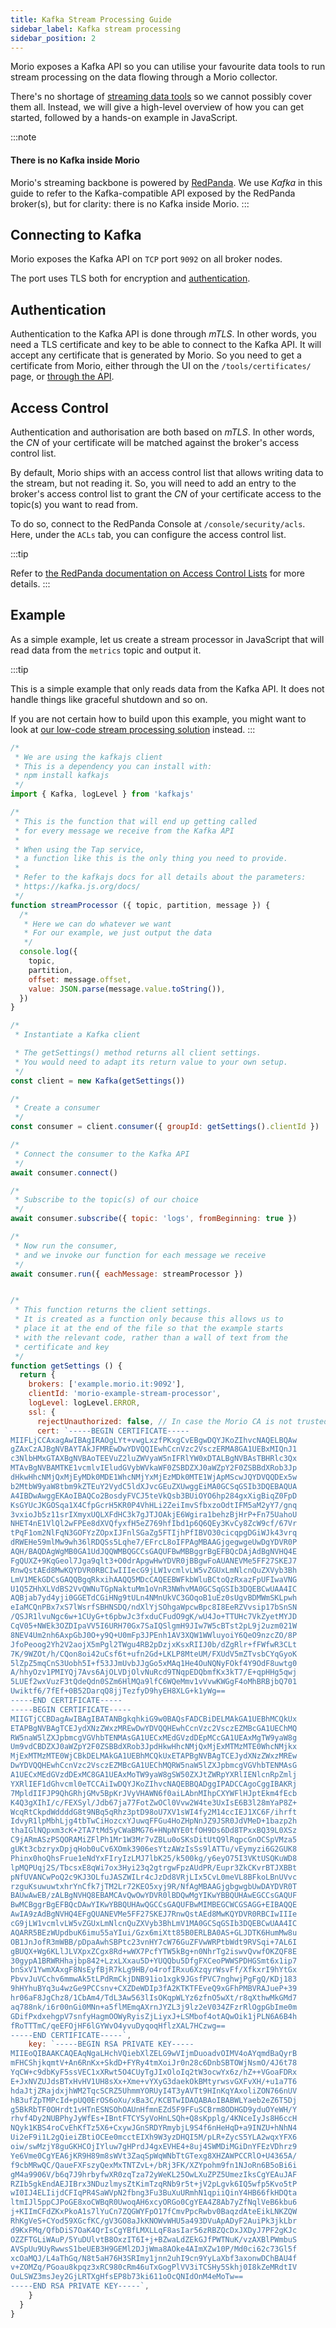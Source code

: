 ```yaml
---
title: Kafka Stream Processing Guide
sidebar_label: Kafka stream processing
sidebar_position: 2
---
```


Morio exposes a Kafka API so you can utilise your favourite data tools to run
stream processing on the data flowing through a Morio collector.

There's no shortage of [streaming data
tools](https://github.com/manuzhang/awesome-streaming) so we cannot possibly
cover them all.  Instead, we will give a high-level overview of how you can get
started, followed by a hands-on example in JavaScript.


:::note

#### There is no Kafka inside Morio
Morio's streaming backbone is powered by [RedPanda](https://www.redpanda.com/).
We use _Kafka_ in this guide to refer to the Kafka-compatible API exposed by
the RedPanda broker(s), but for clarity: there is no Kafka inside Morio.
:::

## Connecting to Kafka

Morio exposes the Kafka API on `TCP` port `9092` on all broker nodes.

The port uses TLS both for encryption and [authentication](#authentication).

## Authentication

Authentication to the Kafka API is done through _mTLS_.
In other words, you need a TLS certificate and key to be able to connect to the
Kafka API.  It will accept any certificate that is generated by Morio. So you
need to get a certificate from Morio, either through the UI on the
`/tools/certificates/` page, or [through the
API](/docs/reference/apis/api/#tag/cryptography/operation/generateCertificate).

## Access Control

Authentication and authorisation are both based on _mTLS_. In other words, the
_CN_ of your certificate will be matched against the broker's access control
list.

By default, Morio ships with an access control list that allows writing data to
the stream, but not reading it.  So, you will need to add an entry to the
broker's access control list to grant the _CN_ of your certificate access to
the topic(s) you want to read from.

To do so, connect to the RedPanda Console at `/console/security/acls`.
Here, under the `ACLs` tab, you can configure the access control list.

:::tip

Refer to [the RedPanda documentation on Access Control
Lists](https://docs.redpanda.com/current/manage/security/authorization/acl/)
for more details.
:::

## Example

As a simple example, let us create a stream processor in JavaScript that will
read data from the `metrics` topic and output it.

:::tip

This is a simple example that only reads data from the Kafka API.
It does not handle things like graceful shutdown and so on.

If you are not certain how to build upon this example, you might
want to look at [our low-code stream processing
solution](/docs/guides/features/stream-processing/tap/) instead.
:::

```js
/* 
 * We are using the kafkajs client
 * This is a dependency you can install with:
 * npm install kafkajs
 */
import { Kafka, logLevel } from 'kafkajs'

/*
 * This is the function that will end up getting called 
 * for every message we receive from the Kafka API
 *
 * When using the Tap service, 
 * a function like this is the only thing you need to provide.
 *
 * Refer to the kafkajs docs for all details about the parameters:
 * https://kafka.js.org/docs/
 */
function streamProcessor ({ topic, partition, message }) {
  /*
   * Here we can do whatever we want
   * For our example, we just output the data
   */
  console.log({
    topic,
    partition,
    offset: message.offset,
    value: JSON.parse(message.value.toString()),
  })
}

/*
 * Instantiate a Kafka client

 * The getSettings() method returns all client settings.
 * You would need to adapt its return value to your own setup.
 */
const client = new Kafka(getSettings())

/*
 * Create a consumer
 */
const consumer = client.consumer({ groupId: getSettings().clientId })

/*
 * Connect the consumer to the Kafka API
 */
await consumer.connect()

/*
 * Subscribe to the topic(s) of our choice
 */
await consumer.subscribe({ topic: 'logs', fromBeginning: true })

/*
 * Now run the consumer, 
 * and we invoke our function for each message we receive
 */
await consumer.run({ eachMessage: streamProcessor })


/*
 * This function returns the client settings.
 * It is created as a function only because this allows us to
 * place it at the end of the file so that the example starts
 * with the relevant code, rather than a wall of text from the
 * certificate and key
 */
function getSettings () {
  return {
    brokers: ['example.morio.it:9092'],
    clientId: 'morio-example-stream-processor',
    logLevel: logLevel.ERROR,
    ssl: {
      rejectUnauthorized: false, // In case the Morio CA is not trusted
      cert: `-----BEGIN CERTIFICATE-----
MIIFLjCCAxagAwIBAgIRAOgLYt+vwgLxzfPKxgCvEBgwDQYJKoZIhvcNAQELBQAw
gZAxCzAJBgNVBAYTAkJFMREwDwYDVQQIEwhCcnVzc2VsczERMA8GA1UEBxMIQnJ1
c3NlbHMxGTAXBgNVBAoTEEVuZ2luZWVyaW5nIFRlYW0xDTALBgNVBAsTBHRlc3Qx
MTAvBgNVBAMTKE1vcmlvIEludGVybWVkaWF0ZSBDZXJ0aWZpY2F0ZSBBdXRob3Jp
dHkwHhcNMjQxMjEyMDk0MDE1WhcNMjYxMjEzMDk0MTE1WjApMScwJQYDVQQDEx5w
b2MtbW9yaW8tbm9kZTEuY2VydC5ldXJvcGEuZXUwggEiMA0GCSqGSIb3DQEBAQUA
A4IBDwAwggEKAoIBAQCo2BosdyFVCJ5teVkQsb3BUiOYO6hp284gxXigBiqZ0FpD
KsGYUcJKGOSqa1X4CfpGcrH5KR0P4VhHLi2ZeiImvSfbxzoOdtIFM5aM2yY7/gnq
3vxioJb5z11srIXmyxUQLXFdHC3k7gJTJOAkjE6Wgira1behzBjHrP+Fn75UahoU
NHET4nE1VlQl2wFPEe8dXVQfyxfH5eZ769hfIbd1p6Q6QEy3KvCy8ZcW9cf/67Vr
tPqF1om2NlFqN3GOFYzZOpxIJFnlSGaZg5FTIjhPfIBVO30cicqpgDGiWJk43vrq
dRWEHe59mlMw9wh36lRDQSs5Lqhe7/EFrcL8oIFPAgMBAAGjgegwgeUwDgYDVR0P
AQH/BAQDAgWgMB0GA1UdJQQWMBQGCCsGAQUFBwMBBggrBgEFBQcDAjAdBgNVHQ4E
FgQUXZ+9KqGeol7Jga9qlt3+O0drApgwHwYDVR0jBBgwFoAUANEVMe5FF27SKEJ7
RnwQstAEd8MwKQYDVR0RBCIwIIIecG9jLW1vcmlvLW5vZGUxLmNlcnQuZXVyb3Bh
LmV1MEkGDCsGAQQBgqRkxihAAQQ5MDcCAQEEBWFkbWluBCtoQzRxazFpUFIwaVNG
U1Q5ZHhXLVdBS2VvQWNuTGpNaktuMm1oVnR3NWhvMA0GCSqGSIb3DQEBCwUAA4IC
AQBjab7yd4yji0GGETdCGiHNg9tULn4NMnUkVC3GOqoB1uEz0sUgvBDMWmSKLpwh
eIaMCQnPBx7xS7lWsrfSBHNSDQ/ndXlYjSOhgaWpcwBpc8I8EeRZVvsip17bSnSN
/QSJR1lvuNgc6w+1CUyG+t6pbwJc3fxduCFudO9gK/wU4Jo+TTUHc7VkZyetMYJD
CqV05+NWEk3OZDIpaVV5I6URH70Gx7SaIQSlgmH9JIw7W5cBTst2pL9j2uzm021W
8NEV4Um2nh6AxpGbJ0O+y9Q+U0mFp3JPEnh1AV3XQW1WWluyoiY6QeO9nzcZO/8P
JfoPeoog2Yh2V2aojX5mPgl2TWgu4RB2pDzjxKsxRIIJ0b/dZgRlr+fFWfwR3CLt
7K/9WZOt/h/CQon8oi42uCsf6t+ufn2Gd+LKLP8MteUM/FXUdV5mZTvsbCYqGyoK
5lZpZ5mqCnS3Uobh5I+f53JJmUvbJJgGo5xMAq1He4OuNQNyFOkf4Y9OdF8uwtg0
A/hhyOzv1PMIYQj7Avs6AjOLVDjOlvNuRcd9TNqpEDQbmfKx3kT7/E+qpHHg5qwj
5LUEf2wxVuzF3tQdeQdn0SZm6HlMQa9lfC6WQeMmv1vVvwKWGgF4oMhBRBjbQ701
Uwiktf6/7fEf+0B52DarqQ8jjTezfyD9hyEH8XLG+k1yWg==
-----END CERTIFICATE-----
-----BEGIN CERTIFICATE-----
MIIGTjCCBDagAwIBAgIBATANBgkqhkiG9w0BAQsFADCBiDELMAkGA1UEBhMCQkUx
ETAPBgNVBAgTCEJydXNzZWxzMREwDwYDVQQHEwhCcnVzc2VsczEZMBcGA1UEChMQ
RW5naW5lZXJpbmcgVGVhbTENMAsGA1UECxMEdGVzdDEpMCcGA1UEAxMgTW9yaW8g
Um9vdCBDZXJ0aWZpY2F0ZSBBdXRob3JpdHkwHhcNMjQxMjExMTMzMTE0WhcNMjkx
MjExMTMzMTE0WjCBkDELMAkGA1UEBhMCQkUxETAPBgNVBAgTCEJydXNzZWxzMREw
DwYDVQQHEwhCcnVzc2VsczEZMBcGA1UEChMQRW5naW5lZXJpbmcgVGVhbTENMAsG
A1UECxMEdGVzdDExMC8GA1UEAxMoTW9yaW8gSW50ZXJtZWRpYXRlIENlcnRpZmlj
YXRlIEF1dGhvcml0eTCCAiIwDQYJKoZIhvcNAQEBBQADggIPADCCAgoCggIBAKRj
7MpldIIFJP9QhGRhjGMv5BpKrJVyVHAWN6f0aiLAbnMIhpCXYWFlHJptEkm4fEcb
K4Q3gXIhI/c/FEXSyl/Jdb67ja77FotZwOCl0Vvw2W4te3UxIsE6B3l28mYaP8Z+
WcqRtCkpdWddddG8t9NBq5qRhz3ptD98oU7XV1sWI4fy2M14ccIEJ1XC6F/ihrft
IdvyR1lpMbhLjg4tbTwCiHozcxYJuwqFFGu4HoZHpNnJZ9JSR0JdVMeD+1bazp2h
thaIGlNQpxm3cK+2TA7tMd5yCWaBMG76+HNpNYE0tfOH9Ds6Dd8TPxxBQ39L0XSz
C9jARmASzPSQORAMiZFlPh1Mr1W3Mr7vZBLu0oSKsDitUtQ9lRqpcGnOCSpVMza5
gUKt3cbzryxDpjqHob0uCv6XOmk3906esYtzAWzIsSs9lATTu/vEymyzi6G2GUK8
Phinx0hoQhsFrue1eNdYxFIryIzLMJ7lbK25/k500kg/y6eyO75I3VKtUSQKuWD8
lpMQPUqj2S/TbcsxE8qWi7ox3Hyi23q2gtrgwFpzAUdPR/Eupr3ZkCKvrBTJXBBt
pNfUVANCwPoQ2c9KJ3OLfuJASZWILr4cJzDd8VRjLIx5CvL0meVL8BFkoLBnUVvc
rzguKsuwuwtxhrYnCfk7jTM2Lr72KEO5xyj9R/NfAgMBAAGjgbgwgbUwDAYDVR0T
BAUwAwEB/zALBgNVHQ8EBAMCAvQwOwYDVR0lBDQwMgYIKwYBBQUHAwEGCCsGAQUF
BwMCBggrBgEFBQcDAwYIKwYBBQUHAwQGCCsGAQUFBwMIMBEGCWCGSAGG+EIBAQQE
AwIA9zAdBgNVHQ4EFgQUANEVMe5FF27SKEJ7RnwQstAEd8MwKQYDVR0RBCIwIIIe
cG9jLW1vcmlvLW5vZGUxLmNlcnQuZXVyb3BhLmV1MA0GCSqGSIb3DQEBCwUAA4IC
AQARR5BEzWUpdbuK6imu55aYIui/Gzx6miXtt85B0ERLBA0AS+GLJDTK6HumMw8u
OB1JnJofR3mWBB/pDpaAwhSBPtc23vnHY7cW76GuZFVwWRPtbWdt9RVSqi+7AL6I
gBUQX+Wg6KLlJLVXpxZCgx8Rd+wWX7PcfYTW5kBg+n0NhrTg2iswvQvwfOKZQF8E
30gypA1BRWRHhajbp842+LzxLXxau5D+YUQQbu5DfgFXCeoPWWSPDHGSmt6x1ip7
bnSxV1YwmXAxgF8NsEyfBjR7kLg9HB/o4rofIRxu6XzqyrWsvFf/XfkxrI9hYtGx
PbvvJuVCchv6mmwAk5tLPdRmCkjDNB91io1xgk9JGsfPVC7nghwjPgFgQ/KDj183
9hHYhuBYq3u4wzGe9PCCsnv+CXZDeWDIp3fA2KTKTFEveQ9xGFhPMBVRAJueP+39
hr06aF8JgChz8/1CbAm4/TdL3Aw563lIsOKqpWLYz6zfnO5wXt/r8qXthwMkGMd7
aq788nk/i6r00nGi0MNn+a5flMEmqAXrnJYZL3j9lz2eV034ZFzrRlOgpGbIme0m
GDifPxdxehgpV7snfyHagmOOWyRyisZjLiyxJ+LSMbof4otAQwOik1jPLN6A6B4h
fRoTTTmC/qeEFOjHF6lGYWvO4yvuDyqoqHflzXAL7HCzwg==
-----END CERTIFICATE-----`,
    key: `-----BEGIN RSA PRIVATE KEY-----
MIIEoQIBAAKCAQEAqNgaLHchVQiebXlZELG9wVIjmDuoadvOIMV4oAYqmdBaQyrB
mFHCShjkqmtV+An6RnKx+SkdD+FYRy4tmXoiJr0n28c6DnbSBTOWjNsmO/4J6t78
YqCW+c9dbKyF5ssVEC1xXRwt5O4CUyTgJIxOloIq2tW3ocwYx6z/hZ++VGoaFDRx
E+JxNVZUJdsBTxHvHV1UH8sXx+Xme+vYXyG3daekOkBMtyrwsvGXFvXH/+u1a7T6
hdaJtjZRajdxjhWM2TqcSCRZ5UhmmYORUyI4T3yAVTt9HInKqYAxoliZON766nUV
hB3ufZpTMPcId+pUQ0ErOS6oXu/xBa3C/KCBTwIDAQABAoIBABWLYaeb2eZ6T5Dj
g5BkRbTF0OHrdt1vHTnESNSOhOAUnHfmnEZd5F9FFuSCBrm8ODHGD9yduOYeWH/Y
rhvf4Dy2NUBPhyJyWfEs+IBntFTCYSyVoHnLSQh+Q8sKpplg/4KNceIyJs8H6ccH
NQyk1KBS4roCvEhKfTz5X6+CxywJGnSRDYRmybjL9S4f6nHeHqD+a9INZU+hNhN4
Ui2eF9i1L2gQieiZBtiOCEe0mcctEIXh9W3yzDHQI5M/pLR+ZycS5YLA2wqxYFX6
oiw/swMzjY8guGKHCOjIYluw7gHPrdJ4gxEVHE4+8uj4SWMDiMGiDnYFEzVDhrz9
Ye6Vme0CgYEA6jKR9H89m8sWVt3ZaqSpWqWNbTtGTexg8XHZAWPCCRlO+U4365A/
f9cbMRwQC/QaueFXFszyQexMxTNTZvL+/bRj3FK/XZYpohm9fn1NJoRn6B5oBi6i
gM4a9906V/b6q7J9hrbyfwXR0zqTza72yWeKL25OwLXuZPZ5UmezIksCgYEAuJAF
RZIb5gkEndAEJIBrx3NDuzlmysZtKimTzqRNb9r5t+jV2pLgvk6IQ5wfp5Kvo5tP
wI0IJ4ELIijdCFIqPR4SaWVpN2fbng3Fu3BuXuURmhN1qpiiQinY4HB66fkHDQta
ltmIJl5ppCJPoGE8xoCWBqR0UwoqAH6xcyORGo0CgYEA4Z8Ab7yZfNqlVeB6kbu6
j+KIImCFdZKxPkoA1s7lYuCn7ZQGWYFpO17fCmvPpcRwbv0BaqzdAteEikLNKZQW
RhKgVeS+CYod59XGcfKC/gV3GO8aJkKNOWvWHU5a493DVuApADyF2AuiPk3jkLbr
d9KxFMq/QfbDiS7OaK4QrIsCgYBfLMXLLqF8asIar56zRBZQcDxJXDyJ7PF2gKJc
OZZFTGLiWAuP/5YuDUlvtB8OxzIT6I+j+BZwaLdZEkGJfPWTNuK/vzAXBlPWmbuS
AVSpUu9UyRwwsS1beUEB3H9GEMl2DJjWma8AOke4AImXZw10P/Md0ci62c73Gl5f
xcOaMQJ/L4aThGq/N8t5aH76H3SRImy1jnn2uhI9cn9YyLaXbf3axonwDChBAU4f
v+ZOMZq/PGoau8kpqz3xRC980cRm46uTxGogPlVV3iTCSHy5Skhj0I8kZeMRdtIV
OuLSWZ3msJey2GjLRTXgHfsEP8b73ki611oOcQNIdOnM4eMoTw==
-----END RSA PRIVATE KEY-----`,
    }
  }
}
```
